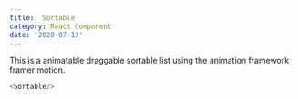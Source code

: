 ```yaml
---
title:  Sortable
category: React Component
date: '2020-07-13'
---
```



This is a animatable draggable sortable list using the animation framework framer motion.
``` js react-live
<Sortable/>
```
